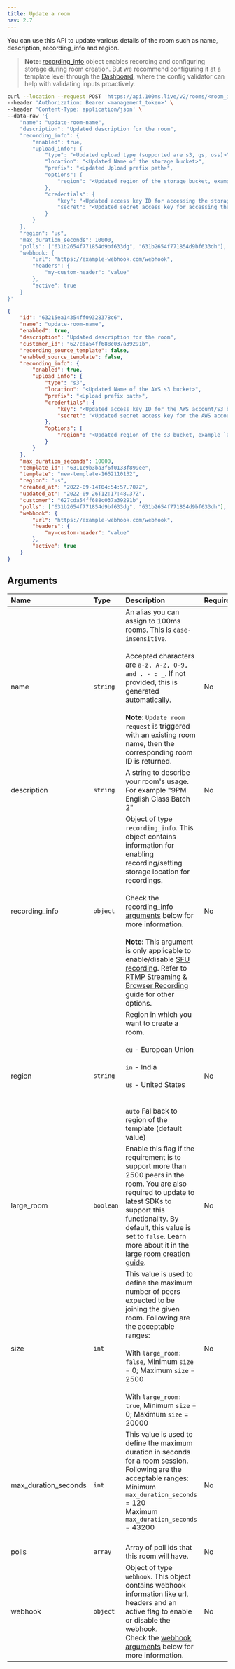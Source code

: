 ```yaml
---
title: Update a room
nav: 2.7
---
```


You can use this API to update various details of the room such as name, description, recording_info and region.

> **Note**: [recording_info](./create-via-api#recording-info-arguments) object enables recording and configuring storage during room creation. But we recommend configuring it at a template level through the [Dashboard](https://dashboard.100ms.live/dashboard), where the config validator can help with validating inputs proactively.

<PostRequest title="https://api.100ms.live/v2/rooms/<room_id>" />
<Request id="req-0">

```bash
curl --location --request POST 'https://api.100ms.live/v2/rooms/<room_id>' \
--header 'Authorization: Bearer <management_token>' \
--header 'Content-Type: application/json' \
--data-raw '{
    "name": "update-room-name",
    "description": "Updated description for the room",
    "recording_info": {
        "enabled": true,
        "upload_info": {
            "type": "<Updated upload type (supported are s3, gs, oss)>",
            "location": "<Updated Name of the storage bucket>",
            "prefix": "<Updated Upload prefix path>",
            "options": {
                "region": "<Updated region of the storage bucket, example `ap-south-1`>"
            },
            "credentials": {
                "key": "<Updated access key ID for accessing the storage bucket>",
                "secret": "<Updated secret access key for accessing the storage bucket>"
            }
        }
    },
    "region": "us",
    "max_duration_seconds": 10000,
    "polls": ["631b2654f771854d9bf633dg", "631b2654f771854d9bf633dh"],
    "webhook: {
        "url": "https://example-webhook.com/webhook",
        "headers": {
            "my-custom-header": "value"
        },
        "active": true
    }
}'
```

</Request>
<ResponseBox id="res-0" status="200 OK">

```json
{
    "id": "63215ea14354ff09328378c6",
    "name": "update-room-name",
    "enabled": true,
    "description": "Updated description for the room",
    "customer_id": "627cda54ff688c037a39291b",
    "recording_source_template": false,
    "enabled_source_template": false,
    "recording_info": {
        "enabled": true,
        "upload_info": {
            "type": "s3",
            "location": "<Updated Name of the AWS s3 bucket>",
            "prefix": "<Upload prefix path>",
            "credentials": {
                "key": "<Updated access key ID for the AWS account/S3 bucket>",
                "secret": "<Updated secret access key for the AWS account/S3 bucket>"
            },
            "options": {
                "region": "<Updated region of the s3 bucket, example `ap-south-1`>"
            }
        }
    },
    "max_duration_seconds": 10000,
    "template_id": "6311c9b3ba3f6f0133f899ee",
    "template": "new-template-1662110132",
    "region": "us",
    "created_at": "2022-09-14T04:54:57.707Z",
    "updated_at": "2022-09-26T12:17:48.37Z",
    "customer": "627cda54ff688c037a39291b",
    "polls": ["631b2654f771854d9bf633dg", "631b2654f771854d9bf633dh"],
    "webhook": {
        "url": "https://example-webhook.com/webhook",
        "headers": {
            "my-custom-header": "value"
        },
        "active": true
    }
}
```

</ResponseBox>

## Arguments

| Name                       | Type      | Description                                                                                                                                                                                                                                                                                                                                                                                                                                                                                                                                            | Required |
| :------------------------- | :-------- | :----------------------------------------------------------------------------------------------------------------------------------------------------------------------------------------------------------------------------------------------------------------------------------------------------------------------------------------------------------------------------------------------------------------------------------------------------------------------------------------------------------------------------------------------------- | :------- |
| name <br/>                 | `string`  | An alias you can assign to 100ms rooms. This is `case-insensitive`. <br/><br/>Accepted characters are `a-z, A-Z, 0-9, and . - : _`. If not provided, this is generated automatically. <br/><br/>**Note**: `Update room request` is triggered with an existing room name, then the corresponding room ID is returned.                                                                                                                                                                                                                                   | No       |
| description <br/>          | `string`  | A string to describe your room's usage. For example "9PM English Class Batch 2"                                                                                                                                                                                                                                                                                                                                                                                                                                                                        | No       |
| recording_info <br/>       | `object`  | Object of type `recording_info`. This object contains information for enabling recording/setting storage location for recordings. <br/><br/>Check the [recording_info arguments](/server-side/v2/Rooms/create-via-api#recording-info-arguments) below for more information. <br/><br/> **Note:** This argument is only applicable to enable/disable [SFU recording](/server-side/v2/Destinations/recording). Refer to [RTMP Streaming & Browser Recording](/server-side/v2/Destinations/rtmp-streaming-and-browser-recording) guide for other options. | No       |
| region <br/>               | `string`  | Region in which you want to create a room. <br/><br/> `eu` - European Union <br/><br/> `in` - India <br/><br/> `us` - United States <br/><br/><br/> `auto` Fallback to region of the template (default value)                                                                                                                                        | No       |
| large_room <br/>           | `boolean` | Enable this flag if the requirement is to support more than 2500 peers in the room. You are also required to update to latest SDKs to support this functionality. By default, this value is set to `false`. Learn more about it in the [large room creation guide](/server-side/v2/how-to-guides/create-large-rooms).                                          | No       |                                                                                                             | No       |
| size <br/>                 | `int`     | This value is used to define the maximum number of peers expected to be joining the given room. Following are the acceptable ranges: <br/> <br/>  With `large_room: false`, Minimum `size` = 0; Maximum `size` = 2500  <br/> <br/>  With `large_room: true`, Minimum `size` = 0; Maximum `size` = 20000                                                        | No       |
| max_duration_seconds <br/> | `int`     | This value is used to define the maximum duration in seconds for a room session. Following are the acceptable ranges: <br/> Minimum `max_duration_seconds` = 120 <br/> Maximum `max_duration_seconds` = 43200  <br/> <br/>                                                                                                                                     | No       |
| polls  | `array` | Array of poll ids that this room will have.                                                                                                                                                                                                                                                                                                                                                    | No |
| webhook <br/>       | `object`  | Object of type `webhook`. This object contains webhook information like url, headers and an active flag to enable or disable the webhook. <br/>Check the [webhook arguments](/server-side/v2/Rooms/create-via-api#webhook-arguments) below for more information.                                                                                                                        | No       |



